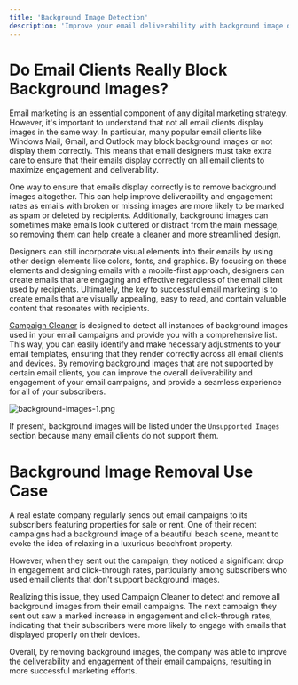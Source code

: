 ```yaml
---
title: 'Background Image Detection'
description: 'Improve your email deliverability with background image detection.'
---
```


# Do Email Clients Really Block Background Images?
Email marketing is an essential component of any digital marketing strategy. However, it's important to understand that not all email clients display images in the same way. In particular, many popular email clients like Windows Mail, Gmail, and Outlook may block background images or not display them correctly. This means that email designers must take extra care to ensure that their emails display correctly on all email clients to maximize engagement and deliverability.

One way to ensure that emails display correctly is to remove background images altogether. This can help improve deliverability and engagement rates as emails with broken or missing images are more likely to be marked as spam or deleted by recipients. Additionally, background images can sometimes make emails look cluttered or distract from the main message, so removing them can help create a cleaner and more streamlined design.

Designers can still incorporate visual elements into their emails by using other design elements like colors, fonts, and graphics. By focusing on these elements and designing emails with a mobile-first approach, designers can create emails that are engaging and effective regardless of the email client used by recipients. Ultimately, the key to successful email marketing is to create emails that are visually appealing, easy to read, and contain valuable content that resonates with recipients.

[Campaign Cleaner](https://campaigncleaner.com) is designed to detect all instances of background images used in your email campaigns and provide you with a comprehensive list. This way, you can easily identify and make necessary adjustments to your email templates, ensuring that they render correctly across all email clients and devices. By removing background images that are not supported by certain email clients, you can improve the overall deliverability and engagement of your email campaigns, and provide a seamless experience for all of your subscribers.

![background-images-1.png](/images/oversized-images-2.png)

If present, background images will be listed under the `Unsupported Images` section because many email clients do not support them.

# Background Image Removal Use Case
<Note>
A real estate company regularly sends out email campaigns to its subscribers featuring properties for sale or rent. One of their recent campaigns had a background image of a beautiful beach scene, meant to evoke the idea of relaxing in a luxurious beachfront property.

However, when they sent out the campaign, they noticed a significant drop in engagement and click-through rates, particularly among subscribers who used email clients that don't support background images.
 
Realizing this issue, they used Campaign Cleaner to detect and remove all background images from their email campaigns. The next campaign they sent out saw a marked increase in engagement and click-through rates, indicating that their subscribers were more likely to engage with emails that displayed properly on their devices.
 
Overall, by removing background images, the company was able to improve the deliverability and engagement of their email campaigns, resulting in more successful marketing efforts.
</Note>